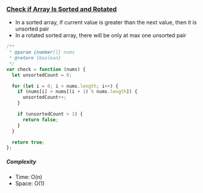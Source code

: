### [Check if Array Is Sorted and Rotated](https://leetcode.com/problems/check-if-array-is-sorted-and-rotated/)

- In a sorted array, if current value is greater than the next value, then it is unsorted pair
- In a rotated sorted array, there will be only at max one unsorted pair

```js copy
/**
 * @param {number[]} nums
 * @return {boolean}
 */
var check = function (nums) {
  let unsortedCount = 0;

  for (let i = 0; i < nums.length; i++) {
    if (nums[i] > nums[(i + 1) % nums.length]) {
      unsortedCount++;
    }

    if (unsortedCount > 1) {
      return false;
    }
  }

  return true;
};
```

##### Complexity

- Time: O(n)
- Space: O(1)
